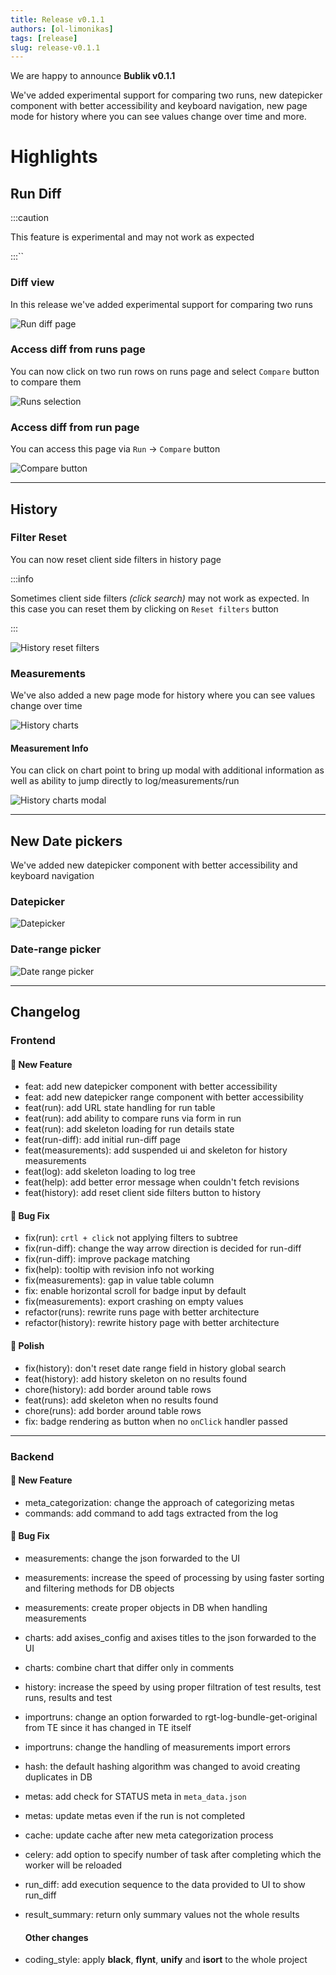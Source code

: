 ```yaml
---
title: Release v0.1.1
authors: [ol-limonikas]
tags: [release]
slug: release-v0.1.1
---
```


We are happy to announce **Bublik v0.1.1**

We've added experimental support for comparing two runs, new datepicker component with better accessibility and keyboard navigation, new page mode for history where you can see values change over time and more.

<!--truncate-->

# Highlights

## Run Diff

:::caution

This feature is experimental and may not work as expected

:::``

### Diff view

In this release we've added experimental support for comparing two runs

![Run diff page](./img/run-diff-page.png)

### Access diff from runs page

You can now click on two run rows on runs page and select `Compare` button to compare them

![Runs selection](./img/runs-to-diff.png)

### Access diff from run page

You can access this page via `Run` -> `Compare` button

![Compare button](./img/compare-button.png)

---

## History

### Filter Reset

You can now reset client side filters in history page

:::info

Sometimes client side filters _(click search)_ may not work as expected. In this case you can reset them by clicking on `Reset filters` button

:::

![History reset filters](./img/history-reset-filters.png)

### Measurements

We've also added a new page mode for history where you can see values change over time

![History charts](./img/history-charts.png)

#### Measurement Info

You can click on chart point to bring up modal with additional information as well as ability to jump directly to log/measurements/run

![History charts modal](./img/history-chart-modal.png)

---

## New Date pickers

We've added new datepicker component with better accessibility and keyboard navigation

### Datepicker

![Datepicker](./img/datepicker.png)

### Date-range picker

![Date range picker](./img/date-range-picker.png)

---

## Changelog

### Frontend

#### 🚀 New Feature

- feat: add new datepicker component with better accessibility
- feat: add new datepicker range component with better accessibility
- feat(run): add URL state handling for run table
- feat(run): add ability to compare runs via form in run
- feat(run): add skeleton loading for run details state
- feat(run-diff): add initial run-diff page
- feat(measurements): add suspended ui and skeleton for history measurements
- feat(log): add skeleton loading to log tree
- feat(help): add better error message when couldn't fetch revisions
- feat(history): add reset client side filters button to history

#### 🐛 Bug Fix

- fix(run): `crtl + click` not applying filters to subtree
- fix(run-diff): change the way arrow direction is decided for run-diff
- fix(run-diff): improve package matching
- fix(help): tooltip with revision info not working
- fix(measurements): gap in value table column
- fix: enable horizontal scroll for badge input by default
- fix(measurements): export crashing on empty values
- refactor(runs): rewrite runs page with better architecture
- refactor(history): rewrite history page with better architecture

#### 💅 Polish

- fix(history): don't reset date range field in history global search
- feat(history): add history skeleton on no results found
- chore(history): add border around table rows
- feat(runs): add skeleton when no results found
- chore(runs): add border around table rows
- fix: badge rendering as button when no `onClick` handler passed

---

### Backend

#### 🚀 New Feature

- meta_categorization: change the approach of categorizing metas
- commands: add command to add tags extracted from the log

#### 🐛 Bug Fix

- measurements: change the json forwarded to the UI
- measurements: increase the speed of processing by using faster sorting and filtering methods for DB objects
- measurements: create proper objects in DB when handling measurements
- charts: add axises_config and axises titles to the json forwarded to the UI
- charts: combine chart that differ only in comments
- history: increase the speed by using proper filtration of test results, test runs, results and test
- importruns: change an option forwarded to rgt-log-bundle-get-original from TE since it has changed in TE itself
- importruns: change the handling of measurements import errors
- hash: the default hashing algorithm was changed to avoid creating duplicates in DB
- metas: add check for STATUS meta in `meta_data.json`
- metas: update metas even if the run is not completed
- cache: update cache after new meta categorization process
- celery: add option to specify number of task after completing which the worker will be reloaded
- run_diff: add execution sequence to the data provided to UI to show run_diff
- result_summary: return only summary values not the whole results

  #### Other changes

- coding_style: apply **black**, **flynt**, **unify** and **isort** to the whole project
